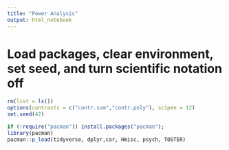 ```yaml
---
title: "Power Analysis"
output: html_notebook
---
```


# Load packages, clear environment, set seed, and turn scientific notation off
```r
rm(list = ls())
options(contrasts = c("contr.sum","contr.poly"), scipen = 12)
set.seed(42)

if (!require("pacman")) install.packages("pacman"); 
library(pacman)
pacman::p_load(tidyverse, dplyr,car, Hmisc, psych, TOSTER)
```
